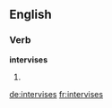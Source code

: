 ==English==

===Verb===
'''intervises'''

# {{third-person singular of|intervise}}

[[de:intervises]]
[[fr:intervises]]